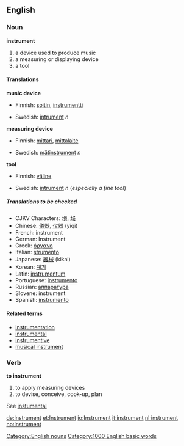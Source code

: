 ==English==
===Noun===
'''instrument'''
#a device used to produce music
#a measuring or displaying device
#a tool

====Translations====
'''music device'''
{{top}}
*Finnish: [[soitin]], [[instrumentti]]
{{mid}}
*Swedish: [[instrument#Swedish|intrument]] ''n''
{{bottom}}

'''measuring device'''
{{top}}
*Finnish: [[mittari]], [[mittalaite]]
{{mid}}
*Swedish: [[mätinstrument]] ''n''
{{bottom}}

'''tool'''
{{top}}
*Finnish: [[väline]]
{{mid}}
*Swedish: [[instrument#Swedish|intrument]] ''n'' (''especially a fine tool'')
{{bottom}}

=====Translations to be checked=====
{{checktrans}}
*CJKV Characters: [[塤]], [[埙]]
*Chinese: [[儀器]], [[仪器]] (yiqi)
*French: instrument
*German: Instrument
*Greek: [[όργανο]]
*Italian: [[strumento]]
*Japanese: [[器械]] (kikai)
*Korean: [[계기]]
*Latin: [[instrumentum]]
*Portuguese: [[instrumento]]
*Russian: [[аппаратура]]
*Slovene: instrument
*Spanish: [[instrumento]]

====Related terms====
*[[instrumentation]]
*[[instrumental]]
*[[instrumentive]]
*[[musical instrument]]

===Verb===
'''to instrument'''

#to apply measuring devices
#to devise, conceive, cook-up, plan

See [[instumental]]

[[Category:English nouns]]

[[Category:1000 English basic words]]

[[de:Instrument]]
[[et:Instrument]]
[[io:Instrument]]
[[it:instrument]]
[[nl:instrument]]
[[no:Instrument]]